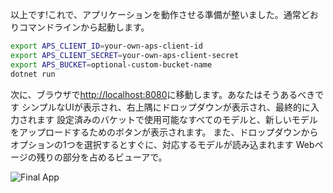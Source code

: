 以上です!これで、アプリケーションを動作させる準備が整いました。通常どおりコマンドラインから起動します。

```bash
export APS_CLIENT_ID=your-own-aps-client-id
export APS_CLIENT_SECRET=your-own-aps-client-secret
export APS_BUCKET=optional-custom-bucket-name
dotnet run
```

次に、ブラウザで[http://localhost:8080](http://localhost:8080)に移動します。あなたはそうあるべきです
シンプルなUIが表示され、右上隅にドロップダウンが表示され、最終的に入力されます
設定済みのバケットで使用可能なすべてのモデルと、新しいモデルをアップロードするためのボタンが表示されます。
また、ドロップダウンからオプションの1つを選択するとすぐに、対応するモデルが読み込まれます
Webページの残りの部分を占めるビューアで。

![Final App](./final-app.webp)
